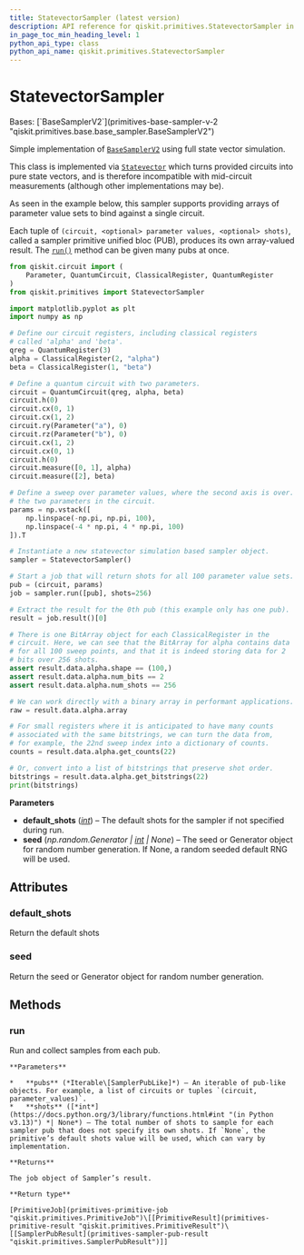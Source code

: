 ```yaml
---
title: StatevectorSampler (latest version)
description: API reference for qiskit.primitives.StatevectorSampler in the latest version of qiskit
in_page_toc_min_heading_level: 1
python_api_type: class
python_api_name: qiskit.primitives.StatevectorSampler
---
```


# StatevectorSampler

<Class id="qiskit.primitives.StatevectorSampler" isDedicatedPage={true} github="https://github.com/Qiskit/qiskit/tree/stable/1.3/qiskit/primitives/statevector_sampler.py#L52-L203" signature="qiskit.primitives.StatevectorSampler(*, default_shots=1024, seed=None)" modifiers="class">
  Bases: [`BaseSamplerV2`](primitives-base-sampler-v-2 "qiskit.primitives.base.base_sampler.BaseSamplerV2")

  Simple implementation of [`BaseSamplerV2`](primitives-base-sampler-v-2 "qiskit.primitives.BaseSamplerV2") using full state vector simulation.

  This class is implemented via [`Statevector`](quantum-info-statevector "qiskit.quantum_info.Statevector") which turns provided circuits into pure state vectors, and is therefore incompatible with mid-circuit measurements (although other implementations may be).

  As seen in the example below, this sampler supports providing arrays of parameter value sets to bind against a single circuit.

  Each tuple of `(circuit, <optional> parameter values, <optional> shots)`, called a sampler primitive unified bloc (PUB), produces its own array-valued result. The [`run()`](#qiskit.primitives.StatevectorSampler.run "qiskit.primitives.StatevectorSampler.run") method can be given many pubs at once.

  ```python
  from qiskit.circuit import (
      Parameter, QuantumCircuit, ClassicalRegister, QuantumRegister
  )
  from qiskit.primitives import StatevectorSampler

  import matplotlib.pyplot as plt
  import numpy as np

  # Define our circuit registers, including classical registers
  # called 'alpha' and 'beta'.
  qreg = QuantumRegister(3)
  alpha = ClassicalRegister(2, "alpha")
  beta = ClassicalRegister(1, "beta")

  # Define a quantum circuit with two parameters.
  circuit = QuantumCircuit(qreg, alpha, beta)
  circuit.h(0)
  circuit.cx(0, 1)
  circuit.cx(1, 2)
  circuit.ry(Parameter("a"), 0)
  circuit.rz(Parameter("b"), 0)
  circuit.cx(1, 2)
  circuit.cx(0, 1)
  circuit.h(0)
  circuit.measure([0, 1], alpha)
  circuit.measure([2], beta)

  # Define a sweep over parameter values, where the second axis is over.
  # the two parameters in the circuit.
  params = np.vstack([
      np.linspace(-np.pi, np.pi, 100),
      np.linspace(-4 * np.pi, 4 * np.pi, 100)
  ]).T

  # Instantiate a new statevector simulation based sampler object.
  sampler = StatevectorSampler()

  # Start a job that will return shots for all 100 parameter value sets.
  pub = (circuit, params)
  job = sampler.run([pub], shots=256)

  # Extract the result for the 0th pub (this example only has one pub).
  result = job.result()[0]

  # There is one BitArray object for each ClassicalRegister in the
  # circuit. Here, we can see that the BitArray for alpha contains data
  # for all 100 sweep points, and that it is indeed storing data for 2
  # bits over 256 shots.
  assert result.data.alpha.shape == (100,)
  assert result.data.alpha.num_bits == 2
  assert result.data.alpha.num_shots == 256

  # We can work directly with a binary array in performant applications.
  raw = result.data.alpha.array

  # For small registers where it is anticipated to have many counts
  # associated with the same bitstrings, we can turn the data from,
  # for example, the 22nd sweep index into a dictionary of counts.
  counts = result.data.alpha.get_counts(22)

  # Or, convert into a list of bitstrings that preserve shot order.
  bitstrings = result.data.alpha.get_bitstrings(22)
  print(bitstrings)
  ```

  **Parameters**

  *   **default\_shots** ([*int*](https://docs.python.org/3/library/functions.html#int "(in Python v3.13)")) – The default shots for the sampler if not specified during run.
  *   **seed** (*np.random.Generator |* [*int*](https://docs.python.org/3/library/functions.html#int "(in Python v3.13)") *| None*) – The seed or Generator object for random number generation. If None, a random seeded default RNG will be used.

  ## Attributes

  ### default\_shots

  <Attribute id="qiskit.primitives.StatevectorSampler.default_shots">
    Return the default shots
  </Attribute>

  ### seed

  <Attribute id="qiskit.primitives.StatevectorSampler.seed">
    Return the seed or Generator object for random number generation.
  </Attribute>

  ## Methods

  ### run

  <Function id="qiskit.primitives.StatevectorSampler.run" github="https://github.com/Qiskit/qiskit/tree/stable/1.3/qiskit/primitives/statevector_sampler.py#L155-L170" signature="run(pubs, *, shots=None)">
    Run and collect samples from each pub.

    **Parameters**

    *   **pubs** (*Iterable\[SamplerPubLike]*) – An iterable of pub-like objects. For example, a list of circuits or tuples `(circuit, parameter_values)`.
    *   **shots** ([*int*](https://docs.python.org/3/library/functions.html#int "(in Python v3.13)") *| None*) – The total number of shots to sample for each sampler pub that does not specify its own shots. If `None`, the primitive’s default shots value will be used, which can vary by implementation.

    **Returns**

    The job object of Sampler’s result.

    **Return type**

    [PrimitiveJob](primitives-primitive-job "qiskit.primitives.PrimitiveJob")\[[PrimitiveResult](primitives-primitive-result "qiskit.primitives.PrimitiveResult")\[[SamplerPubResult](primitives-sampler-pub-result "qiskit.primitives.SamplerPubResult")]]
  </Function>
</Class>

